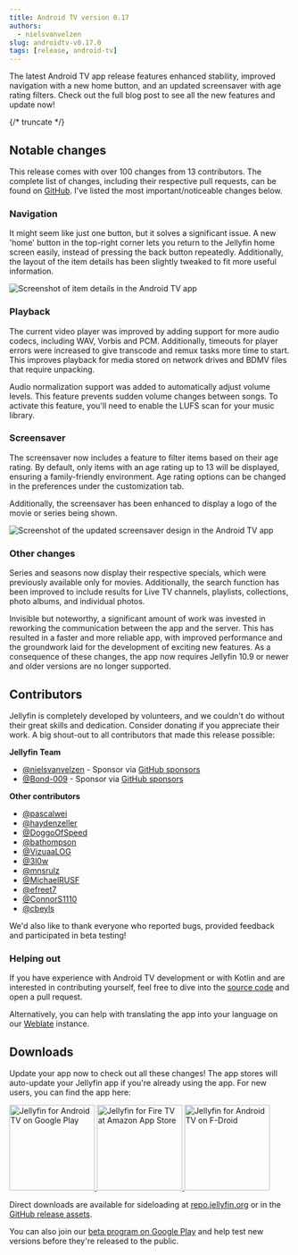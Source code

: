 ```yaml
---
title: Android TV version 0.17
authors:
  - nielsvanvelzen
slug: androidtv-v0.17.0
tags: [release, android-tv]
---
```


The latest Android TV app release features enhanced stability, improved navigation with a new home button, and an updated screensaver with
age rating filters. Check out the full blog post to see all the new features and update now!

{/* truncate */}

## Notable changes

This release comes with over 100 changes from 13 contributors. The complete list of changes, including their respective pull requests, can
be found on [GitHub](https://github.com/jellyfin/jellyfin-androidtv/releases/tag/v0.17.0). I've listed the most important/noticeable changes
below.

### Navigation

It might seem like just one button, but it solves a significant issue. A new 'home' button in the top-right corner lets you return to the
Jellyfin home screen easily, instead of pressing the back button repeatedly. Additionally, the layout of the item details has been slightly
tweaked to fit more useful information.

![Screenshot of item details in the Android TV app](./item-details.png)

### Playback

The current video player was improved by adding support for more audio codecs, including WAV, Vorbis and PCM. Additionally, timeouts for
player errors were increased to give transcode and remux tasks more time to start. This improves playback for media stored on network
drives and BDMV files that require unpacking.

Audio normalization support was added to automatically adjust volume levels. This feature prevents sudden volume changes between songs. To
activate this feature, you'll need to enable the LUFS scan for your music library.

### Screensaver

The screensaver now includes a feature to filter items based on their age rating. By default, only items with an age rating up to 13 will
be displayed, ensuring a family-friendly environment. Age rating options can be changed in the preferences under the customization tab.

Additionally, the screensaver has been enhanced to display a logo of the movie or series being shown.

![Screenshot of the updated screensaver design in the Android TV app](./screensaver.png)

### Other changes

Series and seasons now display their respective specials, which were previously available only for movies. Additionally, the search
function has been improved to include results for Live TV channels, playlists, collections, photo albums, and individual photos.

Invisible but noteworthy, a significant amount of work was invested in reworking the communication between the app and the server. This
has resulted in a faster and more reliable app, with improved performance and the groundwork laid for the development of exciting new
features. As a consequence of these changes, the app now requires Jellyfin 10.9 or newer and older versions are no longer supported.

## Contributors

Jellyfin is completely developed by volunteers, and we couldn't do without their great skills and dedication. Consider donating if you
appreciate their work. A big shout-out to all contributors that made this release possible:

**Jellyfin Team**

- [@nielsvanvelzen](https://github.com/nielsvanvelzen) - Sponsor via [GitHub sponsors](https://github.com/sponsors/nielsvanvelzen)
- [@Bond\-009](https://github.com/Bond-009) - Sponsor via [GitHub sponsors](https://github.com/sponsors/Bond-009)

**Other contributors**

- [@pascalwei](https://github.com/pascalwei)
- [@haydenzeller](https://github.com/haydenzeller)
- [@DoggoOfSpeed](https://github.com/DoggoOfSpeed)
- [@bathompson](https://github.com/bathompson)
- [@VizuaaLOG](https://github.com/VizuaaLOG)
- [@3l0w](https://github.com/3l0w)
- [@mnsrulz](https://github.com/mnsrulz)
- [@MichaelRUSF](https://github.com/MichaelRUSF)
- [@efreet7](https://github.com/efreet7)
- [@ConnorS1110](https://github.com/ConnorS1110)
- [@cbeyls](https://github.com/cbeyls)

We'd also like to thank everyone who reported bugs, provided feedback and participated in beta testing!

### Helping out

If you have experience with Android TV development or with Kotlin and are interested in contributing yourself, feel free to dive into the
[source code](https://github.com/jellyfin/jellyfin-androidtv) and open a pull request.

Alternatively, you can help with translating the app into your language on our
[Weblate](https://translate.jellyfin.org/engage/jellyfin-android/) instance.

## Downloads

Update your app now to check out all these changes! The app stores will auto-update your Jellyfin app if you're already using the app. For
new users, you can find the app here:

<a className='margin-right--md' href='https://play.google.com/store/apps/details?id=org.jellyfin.androidtv'>
  <img width='153' alt='Jellyfin for Android TV on Google Play' src='/images/store-icons/google-play.png' />
</a>

<a className='margin-right--md' href='https://www.amazon.com/gp/product/B07TX7Z725'>
  <img width='153' alt='Jellyfin for Fire TV at Amazon App Store' src='/images/store-icons/amazon.png' />
</a>

<a href='https://f-droid.org/en/packages/org.jellyfin.androidtv/'>
  <img width='153' alt='Jellyfin for Android TV on F-Droid' src='/images/store-icons/fdroid.png' />
</a>

Direct downloads are available for sideloading at [repo.jellyfin.org](https://repo.jellyfin.org/releases/client/androidtv/)
or in the [GitHub release assets](https://github.com/jellyfin/jellyfin-androidtv/releases/tag/v0.17.0).

You can also join our [beta program on Google Play](https://play.google.com/apps/testing/org.jellyfin.androidtv) and help test new versions
before they're released to the public.
